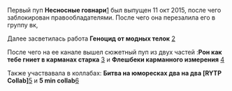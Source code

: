 Первый пуп '''Несносные говнари'''[https://www.youtube.com/watch?v=CC0FtzWBBmk] был выпущен 11 окт 2015, после чего заблокирован правообладателями. После чего она перезалила его в группу вк,

Далее засветилась работа '''Геноцид от модных телок''' [https://www.youtube.com/watch?v=SQLZLSe5Xrc&t]

После чего на ее канале вышел сюжетный пуп из двух частей :'''Рон как тебе гниет в карманах старка''' [https://www.youtube.com/watch?v=DhDIDEKoeT8&t] и '''Флешбеки карманного измерения''' [https://www.youtube.com/watch?v=JQcTAFku8dE]

<nowiki> </nowiki>Также участвавала в коллабах: '''Битва на юморесках два на два [RYTP Collab]'''[https://www.youtube.com/watch?v=NBLPz8HU9-w] и '''5 min collab'''[https://www.youtube.com/watch?v=l4ddzevXZJ8]
